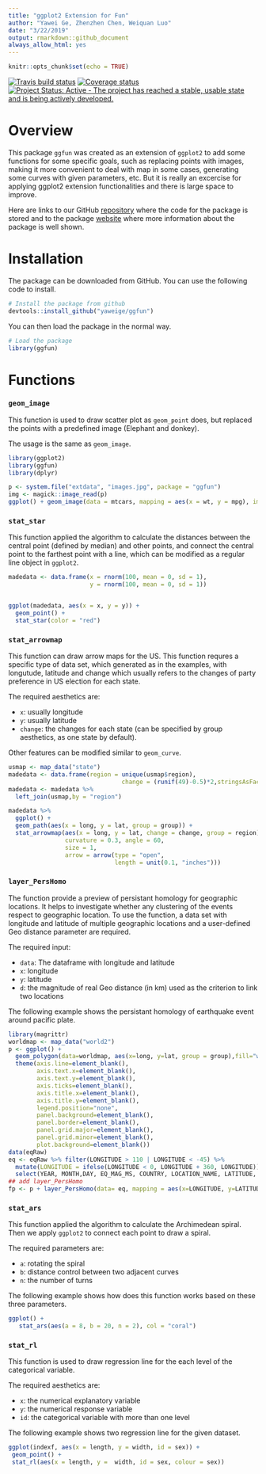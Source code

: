 ```yaml
---
title: "ggplot2 Extension for Fun"
author: "Yawei Ge, Zhenzhen Chen, Weiquan Luo"
date: "3/22/2019"
output: rmarkdown::github_document
always_allow_html: yes
---
```


```r
knitr::opts_chunk$set(echo = TRUE)
```

[![Travis build status](https://travis-ci.org/yaweige/ggfun.svg?branch=master)](https://travis-ci.org/yaweige/ggfun)
[![Coverage status](https://codecov.io/gh/yaweige/ggfun/branch/master/graph/badge.svg)](https://codecov.io/github/yaweige/ggfun?branch=master)
[![Project Status: Active - The project has reached a stable, usable state and is being actively developed.](https://www.repostatus.org/badges/latest/active.svg)](https://www.repostatus.org/#active)


# Overview

This package `ggfun` was created as an extension of `ggplot2` to add some functions for some specific goals, such as replacing points with images, making it more convenient to deal with map in some cases, generating some curves with given parameters, etc. But it is really an excercise for applying ggplot2 extension functionalities and there is large space to improve.

Here are links to our GitHub [repository](https://github.com/yaweige/ggfun) where the code for the package is stored and to the package [website](https://yaweige.github.io/ggfun) where more information about the package is well shown.

# Installation

The package can be downloaded from GitHub. You can use the following code to install.

```r
# Install the package from github
devtools::install_github("yaweige/ggfun")
```

You can then load the package in the normal way.

```r
# Load the package
library(ggfun)
```

# Functions

### `geom_image`

This function is used to draw scatter plot as `geom_point` does, but replaced the points with a predefined image (Elephant and donkey).

The usage is the same as `geom_image`.

```r
library(ggplot2)
library(ggfun)
library(dplyr)

p <- system.file("extdata", "images.jpg", package = "ggfun")
img <- magick::image_read(p)
ggplot() + geom_image(data = mtcars, mapping = aes(x = wt, y = mpg), img = img, size =0.05)
```

### `stat_star`

This function applied the algorithm to calculate the distances between the central point (defined by median) and other points, and connect the central point to the farthest point with a line, which can be modified as a regular line object in `ggplot2`.

```r
madedata <- data.frame(x = rnorm(100, mean = 0, sd = 1),
                       y = rnorm(100, mean = 0, sd = 1))


ggplot(madedata, aes(x = x, y = y)) +
  geom_point() +
  stat_star(color = "red")
```

### `stat_arrowmap`

This function can draw arrow maps for the US. This function requres a specific type of data set, which generated as in the examples, with longutude, latitude and change which usually refers to the changes of party preference in US election for each state.

The required aesthetics are: 

- `x`: usually longitude
- `y`: usually latitude
- `change`: the changes for each state (can be specified by group aesthetics, as one state by default).

Other features can be modified similar to `geom_curve`.

```r
usmap <- map_data("state")
madedata <- data.frame(region = unique(usmap$region), 
                                change = (runif(49)-0.5)*2,stringsAsFactors = FALSE)
madedata <- madedata %>%
  left_join(usmap,by = "region")
```

```r
madedata %>%
  ggplot() +
  geom_path(aes(x = long, y = lat, group = group)) +
  stat_arrowmap(aes(x = long, y = lat, change = change, group = region),
                curvature = 0.3, angle = 60,
                size = 1,
                arrow = arrow(type = "open",
                              length = unit(0.1, "inches")))

```

### `layer_PersHomo`

The function provide a preview of persistant homology for geographic locations. It helps to investigate whether any clustering of the events respect to geographic location. To use the function, a data set with longitude and latitude of multiple geographic locations and a user-defined Geo distance parameter are required.

The required input: 

- `data`: The dataframe with longitude and latitude
- `x`: longitude
- `y`: latitude
- `d`: the magnitude of real Geo distance (in km) used as the criterion to link two locations

The following example shows the persistant homology of earthquake event around pacific plate.

```r
library(magrittr) 
worldmap <- map_data("world2")
p <- ggplot() +
  geom_polygon(data=worldmap, aes(x=long, y=lat, group = group),fill="white", colour="#7f7f7f", size=0.5) +
  theme(axis.line=element_blank(),
        axis.text.x=element_blank(),
        axis.text.y=element_blank(),
        axis.ticks=element_blank(),
        axis.title.x=element_blank(),
        axis.title.y=element_blank(),
        legend.position="none",
        panel.background=element_blank(),
        panel.border=element_blank(),
        panel.grid.major=element_blank(),
        panel.grid.minor=element_blank(),
        plot.background=element_blank())
data(eqRaw)
eq <- eqRaw %>% filter(LONGITUDE > 110 | LONGITUDE < -45) %>%
  mutate(LONGITUDE = ifelse(LONGITUDE < 0, LONGITUDE + 360, LONGITUDE)) %>%
  select(YEAR, MONTH,DAY, EQ_MAG_MS, COUNTRY, LOCATION_NAME, LATITUDE, LONGITUDE)
## add layer_PersHomo
fp <- p + layer_PersHomo(data= eq, mapping = aes(x=LONGITUDE, y=LATITUDE), d=450000, colour = "blue"); fp
```

### `stat_ars`

This function applied the algorithm to calculate the Archimedean spiral. Then we apply `ggplot2` to connect each point to draw a spiral. 

The required parameters are: 

- `a`: rotating the spiral
- `b`: distance control between two adjacent curves
- `n`: the number of turns

The following example shows how does this function works based on these three parameters.
```r
ggplot() +
   stat_ars(aes(a = 8, b = 20, n = 2), col = "coral")
```

### `stat_rl`

This function is used to draw regression line for the each level of the categorical variable.

The required aesthetics are: 

- `x`: the numerical explanatory variable
- `y`: the numerical response variable
- `id`: the categorical variable with more than one level

The following example shows two regression line for the given dataset. 
```r
ggplot(indexf, aes(x = length, y = width, id = sex)) +
 geom_point() +
 stat_rl(aes(x = length, y =  width, id = sex, colour = sex))
```
